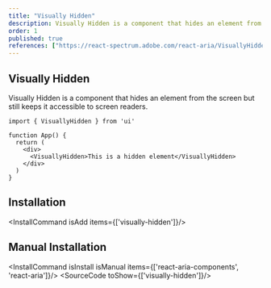 ```yaml
---
title: "Visually Hidden"
description: Visually Hidden is a component that hides an element from the screen but still keeps it accessible to screen readers.
order: 1
published: true
references: ["https://react-spectrum.adobe.com/react-aria/VisuallyHidden.html#props"]
---
```


## Visually Hidden

Visually Hidden is a component that hides an element from the screen but still keeps it accessible to screen readers.

```tsx
import { VisuallyHidden } from 'ui'

function App() {
  return (
    <div>
      <VisuallyHidden>This is a hidden element</VisuallyHidden>
    </div>
  )
}
```

## Installation
<InstallCommand isAdd items={['visually-hidden']}/>

## Manual Installation
<InstallCommand isInstall isManual items={['react-aria-components', 'react-aria']}/>
<SourceCode toShow={['visually-hidden']}/>
